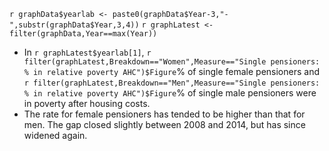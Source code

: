 `r graphData$yearlab <- paste0(graphData$Year-3,"-",substr(graphData$Year,3,4))`
`r graphLatest <- filter(graphData,Year==max(Year))`

* In `r graphLatest$yearlab[1]`, `r filter(graphLatest,Breakdown=="Women",Measure=="Single pensioners: % in relative poverty AHC")$Figure`% of single female pensioners and `r filter(graphLatest,Breakdown=="Men",Measure=="Single pensioners: % in relative poverty AHC")$Figure`% of single male pensioners were in poverty after housing costs.
* The rate for female pensioners has tended to be higher than that for men. The gap closed slightly between 2008 and 2014, but has since widened again.
